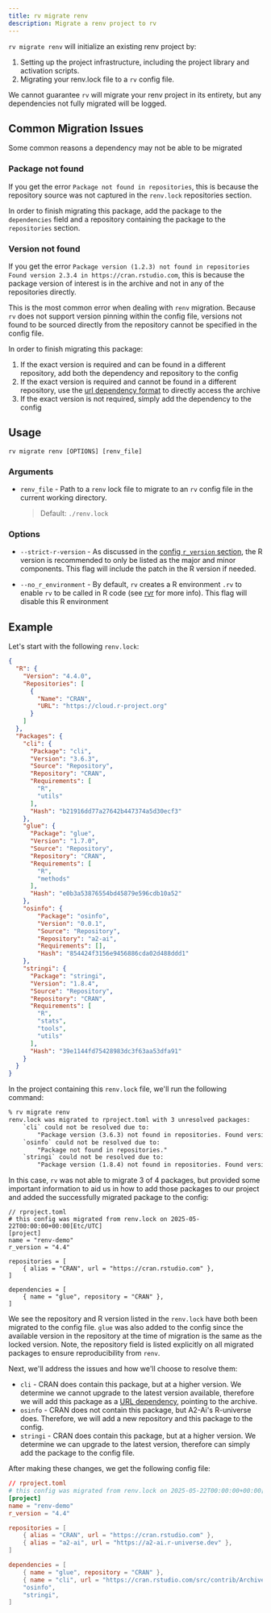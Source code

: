 ```yaml
---
title: rv migrate renv
description: Migrate a renv project to rv
---
```



`rv migrate renv` will initialize an existing renv project by:
1. Setting up the project infrastructure, including the project library and activation scripts.
2. Migrating your renv.lock file to a `rv` config file.

We cannot guarantee `rv` will migrate your renv project in its entirety, but any dependencies not fully migrated will be logged.

## Common Migration Issues
Some common reasons a dependency may not be able to be migrated

###  Package not found
If you get the error `Package not found in repositories`, this is because the repository source was not
captured in the `renv.lock` repositories section. 

In order to finish migrating this package, add the package to the `dependencies` field and a repository containing
the package to the `repositories` section.

### Version not found
If you get the error `Package version (1.2.3) not found in repositories Found version 2.3.4 in https://cran.rstudio.com`,
this is because the package version of interest is in the archive and not in any of the repositories directly.

This is the most common error when dealing with `renv` migration. Because `rv` does not support version pinning within the
config file, versions not found to be sourced directly from the repository cannot be specified in the config file. 

In order to finish migrating this package:
1. If the exact version is required and can be found in a different repository, add both the dependency and repository to the config
2. If the exact version is required and cannot be found in a different repository, use the [url dependency format](../../config/dependencies#url) to directly access the archive
3. If the exact version is not required, simply add the dependency to the config

## Usage
```shell
rv migrate renv [OPTIONS] [renv_file]
```

### Arguments
* `renv_file` <Badge text="optional" variant="caution"/> - Path to a `renv` lock file to migrate to an `rv` config file in the current working directory.

    > Default: `./renv.lock`

### Options
* `--strict-r-version` - As discussed in the [config `r_version` section](../../config/r_version), the R version is recommended to only be listed as the major and minor
components. This flag will include the patch in the R version if needed.

* `--no_r_environment` - By default, `rv` creates a R environment `.rv` to enable `rv` to be called in R code 
(see [rvr](../../reference/rvr) for more info). This flag will disable this R environment

## Example

Let's start with the following `renv.lock`:

```json
{
  "R": {
    "Version": "4.4.0",
    "Repositories": [
      {
        "Name": "CRAN",
        "URL": "https://cloud.r-project.org"
      }
    ]
  },
  "Packages": {
    "cli": {
      "Package": "cli",
      "Version": "3.6.3",
      "Source": "Repository",
      "Repository": "CRAN",
      "Requirements": [
        "R",
        "utils"
      ],
      "Hash": "b21916dd77a27642b447374a5d30ecf3"
    },
    "glue": {
      "Package": "glue",
      "Version": "1.7.0",
      "Source": "Repository",
      "Repository": "CRAN",
      "Requirements": [
        "R",
        "methods"
      ],
      "Hash": "e0b3a53876554bd45879e596cdb10a52"
    },
    "osinfo": {
        "Package": "osinfo",
        "Version": "0.0.1",
        "Source": "Repository",
        "Repository": "a2-ai",
        "Requirements": [],
        "Hash": "854424f3156e9456886cda02d488ddd1"
    },
    "stringi": {
      "Package": "stringi",
      "Version": "1.8.4",
      "Source": "Repository",
      "Repository": "CRAN",
      "Requirements": [
        "R",
        "stats",
        "tools",
        "utils"
      ],
      "Hash": "39e1144fd75428983dc3f63aa53dfa91"
    }
  }
}

```

In the project containing this `renv.lock` file, we'll run the following command:
```txt {1}
% rv migrate renv
renv.lock was migrated to rproject.toml with 3 unresolved packages: 
    `cli` could not be resolved due to: 
        "Package version (3.6.3) not found in repositories. Found version 3.6.5 in https://cran.rstudio.com"
    `osinfo` could not be resolved due to: 
        "Package not found in repositories."
    `stringi` could not be resolved due to: 
        "Package version (1.8.4) not found in repositories. Found version 1.8.7 in https://cran.rstudio.com"
```

In this case, `rv` was not able to migrate 3 of 4 packages, but provided some important information to aid us in how to 
add those packages to our project and added the successfully migrated package to the config:

```{toml}
// rproject.toml
# this config was migrated from renv.lock on 2025-05-22T00:00:00+00:00[Etc/UTC]
[project]
name = "renv-demo"
r_version = "4.4"

repositories = [
    { alias = "CRAN", url = "https://cran.rstudio.com" },
]

dependencies = [
    { name = "glue", repository = "CRAN" },
]
```

We see the repository and R version listed in the `renv.lock` have both been migrated to the config file. 
`glue` was also added to the config since the available version in the repository at the time of migration 
is the same as the locked version. Note, the repository field is listed explicitly on all migrated packages 
to ensure reproducibility from `renv`.

Next, we'll address the issues and how we'll choose to resolve them:
* `cli` - CRAN does contain this package, but at a higher version. We determine we cannot upgrade to the latest version available,
therefore we will add this package as a [URL dependency](../../config/dependencies#url), pointing to the archive.
* `osinfo` - CRAN does not contain this package, but A2-Ai's R-universe does. Therefore, we will add a new repository 
and this package to the config.
* `stringi` - CRAN does contain this package, but at a higher version. We determine we can upgrade to the latest version, 
therefore can simply add the package to the config file.

After making these changes, we get the following config file:

```toml ins = {9, 14-16}
// rproject.toml
# this config was migrated from renv.lock on 2025-05-22T00:00:00+00:00[Etc/UTC]
[project]
name = "renv-demo"
r_version = "4.4"

repositories = [
    { alias = "CRAN", url = "https://cran.rstudio.com" },
    { alias = "a2-ai", url = "https://a2-ai.r-universe.dev" },
]

dependencies = [
    { name = "glue", repository = "CRAN" },
    { name = "cli", url = "https://cran.rstudio.com/src/contrib/Archive/cli/cli_3.6.3.tar.gz" },
    "osinfo",
    "stringi",
]
```